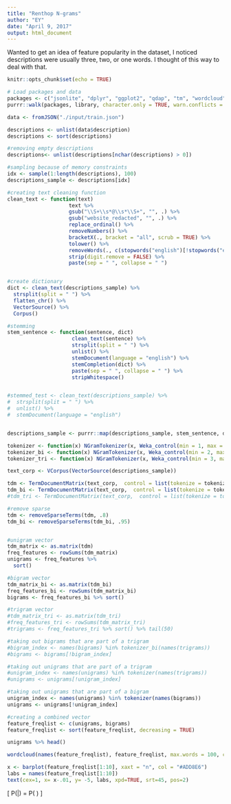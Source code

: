 ```yaml
---
title: "Renthop N-grams"
author: "EY"
date: "April 9, 2017"
output: html_document
---
```


Wanted to get an idea of feature popularity in the dataset, I noticed descriptions were usually three, two, or one words. I thought of this way to deal with that.

```r
knitr::opts_chunk$set(echo = TRUE)
```


```r

# Load packages and data
packages <- c("jsonlite", "dplyr", "ggplot2", "qdap", "tm", "wordcloud", "RWeka")
purrr::walk(packages, library, character.only = TRUE, warn.conflicts = FALSE)

data <- fromJSON("./input/train.json")
```



```r

descriptions <- unlist(data$description)
descriptions <- sort(descriptions) 

#removing empty descriptions
descriptions<- unlist(descriptions[nchar(descriptions) > 0])

#sampling because of memory constraints
idx <- sample(1:length(descriptions), 100)
descriptions_sample <- descriptions[idx]

#creating text cleaning function
clean_text <- function(text)
                    text %>% 
                    gsub("\\S+\\s*@\\s*\\S+", "", .) %>%
                    gsub("website_redacted", "", .) %>%
                    replace_ordinal() %>% 
                    removeNumbers() %>%  
                    bracketX(., bracket = "all", scrub = TRUE) %>% 
                    tolower() %>%
                    removeWords(., c(stopwords("english")[!stopwords("english") %in% "no"], "will", "showing", "email")) %>%
                    strip(digit.remove = FALSE) %>%
                    paste(sep = " ", collapse = " ")


#create dictionary
dict <- clean_text(descriptions_sample) %>% 
  strsplit(split = " ") %>% 
  flatten_chr() %>% 
  VectorSource() %>% 
  Corpus()

#stemming
stem_sentence <- function(sentence, dict) 
                     clean_text(sentence) %>% 
                     strsplit(split = " ") %>% 
                     unlist() %>% 
                     stemDocument(language = "english") %>% 
                     stemCompletion(dict) %>% 
                     paste(sep = " ", collapse = " ") %>% 
                     stripWhitespace()


#stemmed_test <- clean_text(descriptions_sample) %>% 
#  strsplit(split = " ") %>% 
#  unlist() %>% 
#  stemDocument(language = "english")


descriptions_sample <- purrr::map(descriptions_sample, stem_sentence, dict)

```

```r

tokenizer <- function(x) NGramTokenizer(x, Weka_control(min = 1, max = 1))
tokenizer_bi <- function(x) NGramTokenizer(x, Weka_control(min = 2, max = 2))
tokenizer_tri <- function(x) NGramTokenizer(x, Weka_control(min = 3, max = 3))

text_corp <- VCorpus(VectorSource(descriptions_sample))

tdm <- TermDocumentMatrix(text_corp,  control = list(tokenize = tokenizer))
tdm_bi <- TermDocumentMatrix(text_corp,  control = list(tokenize = tokenizer_bi))
#tdm_tri <- TermDocumentMatrix(text_corp,  control = list(tokenize = tokenizer_tri))

#remove sparse
tdm <- removeSparseTerms(tdm, .8)
tdm_bi <- removeSparseTerms(tdm_bi, .95)


#unigram vector
tdm_matrix <- as.matrix(tdm)
freq_features <- rowSums(tdm_matrix)
unigrams <- freq_features %>% 
  sort() 

#bigram vector
tdm_matrix_bi <- as.matrix(tdm_bi)
freq_features_bi <- rowSums(tdm_matrix_bi)
bigrams <- freq_features_bi %>% sort() 

#trigram vector
#tdm_matrix_tri <- as.matrix(tdm_tri)
#freq_features_tri <- rowSums(tdm_matrix_tri)
#trigrams <- freq_features_tri %>% sort() %>% tail(50)

#taking out bigrams that are part of a trigram
#bigram_index <- names(bigrams) %in% tokenizer_bi(names(trigrams))
#bigrams <- bigrams[!bigram_index]

#taking out unigrams that are part of a trigram
#unigram_index <- names(unigrams) %in% tokenizer(names(trigrams))
#unigrams <- unigrams[!unigram_index]

#taking out unigrams that are part of a bigram
unigram_index <- names(unigrams) %in% tokenizer(names(bigrams))
unigrams <- unigrams[!unigram_index]

#creating a combined vector
feature_freqlist <- c(unigrams, bigrams)
feature_freqlist <- sort(feature_freqlist, decreasing = TRUE)

unigrams %>% head()
```


```r


wordcloud(names(feature_freqlist), feature_freqlist, max.words = 100, color = brewer.pal(11, "BrBG"), scale = c(2, 0.5))

x <- barplot(feature_freqlist[1:10], xaxt = "n", col = "#ADD8E6")
labs = names(feature_freqlist[1:10])
text(cex=1, x= x-.01, y= -5, labs, xpd=TRUE, srt=45, pos=2)
```


\[
P(\textbf{high}|\textbf{cats}) = P(\textbf{high} ) \frac{P(\textbf{cats} |\textbf{high})}{P(\textbf{cats})} 
\]
